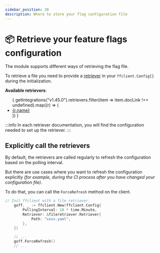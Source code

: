```yaml
---
sidebar_position: 30
description: Where to store your flag configuration file
---
```


# 📦 Retrieve your feature flags configuration
The module supports different ways of retrieving the flag file.  

To retrieve a file you need to provide a [retriever](https://pkg.go.dev/github.com/thomaspoignant/go-feature-flag/retriever/#Retriever) in your `ffclient.Config{}` during the initialization.  

**Available retrievers**:
<ul>
  { getIntegrations("v1.45.0").retrievers.filter(item => item.docLink !== undefined).map((r) => (
    <li key={r.name}><a href={`../integrations/store-flags-configuration/${r.docLink}`}>{r.name}</a></li>
  )) }
</ul>

:::info
In each retriever documentation, you will find the configuration needed to set up the retriever.
:::

## Explicitly call the retrievers
By default, the retrievers are called regularly to refresh the configuration based on the polling interval.

But there are use cases where you want to refresh the configuration explicitly _(for example, during the CI process
after you have changed your configuration file)_.

To do that, you can call the `ForceRefresh` method on the client.

```go
// Init ffclient with a file retriever.
	goff, _ := ffclient.New(ffclient.Config{
		PollingInterval: 10 * time.Minute,
		Retriever: &fileretriever.Retriever{
			Path: "xxxx.yaml",
		},
	})

	// ...
	goff.ForceRefresh()
	// ...
```